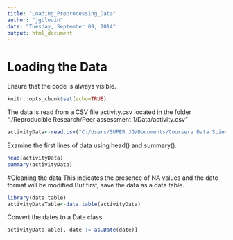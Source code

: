 ```yaml
---
title: "Loading_Preprocessing_Data"
author: "jgblouin"
date: "Tuesday, September 09, 2014"
output: html_document
---
```

# Loading the Data

Ensure that the code is always visible.
```r
knitr::opts_chunk$set(echo=TRUE)
```

The data is read from a CSV file activity.csv located in the folder "./Reproducible Research/Peer assessment 1/Data/activity.csv"

```r
activityData<-read.csv("C:/Users/SUPER JG/Documents/Coursera Data Science/Reproducible Research/Peer assessment 1/Data/activity.csv")
```
Examine the first lines of data using head() and summary().
```r
head(activityData)
summary(activityData)
```
#Cleaning the data
This indicates the presence of NA values and the date format will be modified.But first, save the data as a data table.
```r
library(data.table)
activityDataTable<-data.table(activityData)
```
Convert the dates to a Date class.
```r
activityDataTable[, date := as.Date(date)]
```



